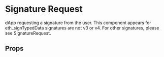 

# Signature Request

dApp requesting a signature from the user. This component appears for eth_signTypedData signatures are not v3 or v4. For other signatures, please see SignatureRequest.

<Canvas>
  <Story id="components-app-signaturerequestoriginal--default-story" />
</Canvas>

## Props

<ArgsTable of={SignatureRequestOriginal} />
